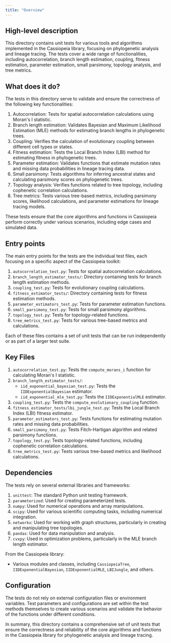 ```yaml
---
title: "Overview"
---
```


## High-level description
This directory contains unit tests for various tools and algorithms implemented in the Cassiopeia library, focusing on phylogenetic analysis and lineage tracing. The tests cover a wide range of functionalities, including autocorrelation, branch length estimation, coupling, fitness estimation, parameter estimation, small parsimony, topology analysis, and tree metrics.

## What does it do?
The tests in this directory serve to validate and ensure the correctness of the following key functionalities:

1. Autocorrelation: Tests for spatial autocorrelation calculations using Moran's I statistic.
2. Branch length estimation: Validates Bayesian and Maximum Likelihood Estimation (MLE) methods for estimating branch lengths in phylogenetic trees.
3. Coupling: Verifies the calculation of evolutionary coupling between different cell types or states.
4. Fitness estimation: Tests the Local Branch Index (LBI) method for estimating fitness in phylogenetic trees.
5. Parameter estimation: Validates functions that estimate mutation rates and missing data probabilities in lineage tracing data.
6. Small parsimony: Tests algorithms for inferring ancestral states and calculating parsimony scores on phylogenetic trees.
7. Topology analysis: Verifies functions related to tree topology, including cophenetic correlation calculations.
8. Tree metrics: Tests various tree-based metrics, including parsimony scores, likelihood calculations, and parameter estimations for lineage tracing models.

These tests ensure that the core algorithms and functions in Cassiopeia perform correctly under various scenarios, including edge cases and simulated data.

## Entry points
The main entry points for the tests are the individual test files, each focusing on a specific aspect of the Cassiopeia toolkit:

1. `autocorrelation_test.py`: Tests for spatial autocorrelation calculations.
2. `branch_length_estimator_tests/`: Directory containing tests for branch length estimation methods.
3. `coupling_test.py`: Tests for evolutionary coupling calculations.
4. `fitness_estimator_tests/`: Directory containing tests for fitness estimation methods.
5. `parameter_estimators_test.py`: Tests for parameter estimation functions.
6. `small_parsimony_test.py`: Tests for small parsimony algorithms.
7. `topology_test.py`: Tests for topology-related functions.
8. `tree_metrics_test.py`: Tests for various tree-based metrics and calculations.

Each of these files contains a set of unit tests that can be run independently or as part of a larger test suite.

## Key Files
1. `autocorrelation_test.py`: Tests the `compute_morans_i` function for calculating Moran's I statistic.
2. `branch_length_estimator_tests/`:
   - `iid_exponential_bayesian_test.py`: Tests the `IIDExponentialBayesian` estimator.
   - `iid_exponential_mle_test.py`: Tests the `IIDExponentialMLE` estimator.
3. `coupling_test.py`: Tests the `compute_evolutionary_coupling` function.
4. `fitness_estimator_tests/lbi_jungle_test.py`: Tests the Local Branch Index (LBI) fitness estimator.
5. `parameter_estimators_test.py`: Tests functions for estimating mutation rates and missing data probabilities.
6. `small_parsimony_test.py`: Tests Fitch-Hartigan algorithm and related parsimony functions.
7. `topology_test.py`: Tests topology-related functions, including cophenetic correlation calculations.
8. `tree_metrics_test.py`: Tests various tree-based metrics and likelihood calculations.

## Dependencies
The tests rely on several external libraries and frameworks:

1. `unittest`: The standard Python unit testing framework.
2. `parameterized`: Used for creating parameterized tests.
3. `numpy`: Used for numerical operations and array manipulations.
4. `scipy`: Used for various scientific computing tasks, including numerical integration.
5. `networkx`: Used for working with graph structures, particularly in creating and manipulating tree topologies.
6. `pandas`: Used for data manipulation and analysis.
7. `cvxpy`: Used in optimization problems, particularly in the MLE branch length estimator.

From the Cassiopeia library:
- Various modules and classes, including `CassiopeiaTree`, `IIDExponentialBayesian`, `IIDExponentialMLE`, `LBIJungle`, and others.

## Configuration
The tests do not rely on external configuration files or environment variables. Test parameters and configurations are set within the test methods themselves to create various scenarios and validate the behavior of the functions under different conditions.

In summary, this directory contains a comprehensive set of unit tests that ensure the correctness and reliability of the core algorithms and functions in the Cassiopeia library for phylogenetic analysis and lineage tracing.